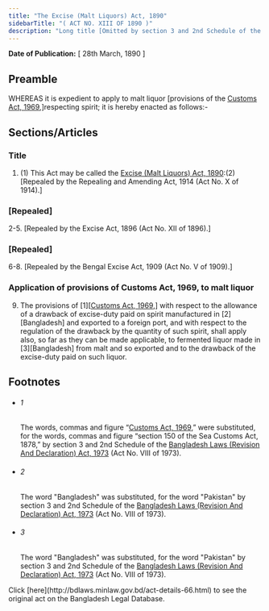 ```yaml
---
title: "The Excise (Malt Liquors) Act, 1890"
sidebarTitle: "( ACT NO. XIII OF 1890 )"
description: "Long title [Omitted by section 3 and 2nd Schedule of the Bangladesh Laws (Revision And Declaration) Act, 1973 (Act No. VIII of 1973).]"
---
```


**Date of Publication:** [ 28th March, 1890 ]

## Preamble

WHEREAS it is expedient to apply to malt liquor [provisions of the [Customs Act, 1969](/laws/act-354 "Customs Act, 1969"),]respecting spirit; it is hereby enacted as follows:-

## Sections/Articles

### Title

1. (1) This Act may be called the [Excise (Malt Liquors) Act, 1890](/laws/act-66 "Excise (Malt Liquors) Act, 1890"):(2) [Repealed by the Repealing and Amending Act, 1914 (Act No. X of 1914).]

### [Repealed]

2-5. [Repealed by the Excise Act, 1896 (Act No. XII of 1896).]

### [Repealed]

6-8. [Repealed by the Bengal Excise Act, 1909 (Act No. V of 1909).]

### Application of provisions of Customs Act, 1969, to malt liquor

9. The provisions of [1][[Customs Act, 1969](/laws/act-354 "Customs Act, 1969"),] with respect to the allowance of a drawback of excise-duty paid on spirit manufactured in [2][Bangladesh] and exported to a foreign port, and with respect to the regulation of the drawback by the quantity of such spirit, shall apply also, so far as they can be made applicable, to fermented liquor made in [3][Bangladesh] from malt and so exported and to the drawback of the excise-duty paid on such liquor.

## Footnotes

- ###### 1

  The words, commas and figure “[Customs Act, 1969](/laws/act-354 "Customs Act, 1969"),” were substituted, for the words, commas and figure “section 150 of the Sea Customs Act, 1878,” by section 3 and 2nd Schedule of the [Bangladesh Laws (Revision And Declaration) Act, 1973](/laws/act-430 "Bangladesh Laws (Revision And Declaration) Act, 1973") (Act No. VIII of 1973).

- ###### 2

  The word "Bangladesh" was substituted, for the word "Pakistan" by section 3 and 2nd Schedule of the [Bangladesh Laws (Revision And Declaration) Act, 1973](/laws/act-430 "Bangladesh Laws (Revision And Declaration) Act, 1973") (Act No. VIII of 1973).

- ###### 3

  The word "Bangladesh" was substituted, for the word "Pakistan" by section 3 and 2nd Schedule of the [Bangladesh Laws (Revision And Declaration) Act, 1973](/laws/act-430 "Bangladesh Laws (Revision And Declaration) Act, 1973") (Act No. VIII of 1973).

<Note>
  Click [here](http://bdlaws.minlaw.gov.bd/act-details-66.html) to see the original act on the Bangladesh Legal Database.
</Note>
